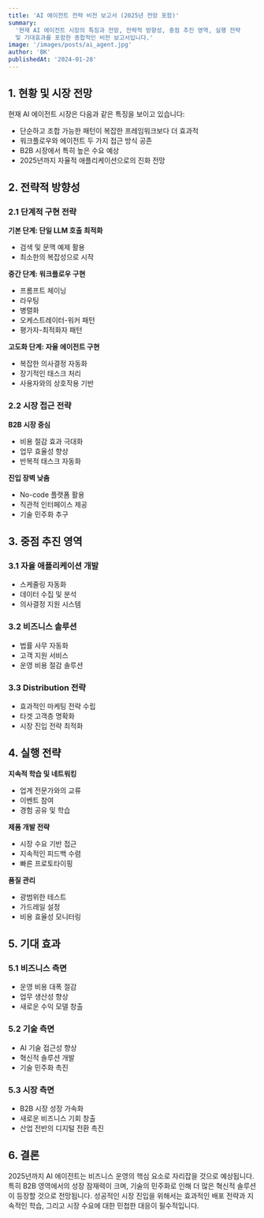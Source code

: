 ```yaml
---
title: 'AI 에이전트 전략 비전 보고서 (2025년 전망 포함)'
summary:
  '현재 AI 에이전트 시장의 특징과 전망, 전략적 방향성, 중점 추진 영역, 실행 전략
  및 기대효과를 포함한 종합적인 비전 보고서입니다.'
image: '/images/posts/ai_agent.jpg'
author: 'BK'
publishedAt: '2024-01-28'
---
```


## 1. 현황 및 시장 전망

현재 AI 에이전트 시장은 다음과 같은 특징을 보이고 있습니다:

- 단순하고 조합 가능한 패턴이 복잡한 프레임워크보다 더 효과적
- 워크플로우와 에이전트 두 가지 접근 방식 공존
- B2B 시장에서 특히 높은 수요 예상
- 2025년까지 자율적 애플리케이션으로의 진화 전망

## 2. 전략적 방향성

### 2.1 단계적 구현 전략

**기본 단계: 단일 LLM 호출 최적화**

- 검색 및 문맥 예제 활용
- 최소한의 복잡성으로 시작

**중간 단계: 워크플로우 구현**

- 프롬프트 체이닝
- 라우팅
- 병렬화
- 오케스트레이터-워커 패턴
- 평가자-최적화자 패턴

**고도화 단계: 자율 에이전트 구현**

- 복잡한 의사결정 자동화
- 장기적인 태스크 처리
- 사용자와의 상호작용 기반

### 2.2 시장 접근 전략

**B2B 시장 중심**

- 비용 절감 효과 극대화
- 업무 효율성 향상
- 반복적 태스크 자동화

**진입 장벽 낮춤**

- No-code 플랫폼 활용
- 직관적 인터페이스 제공
- 기술 민주화 추구

## 3. 중점 추진 영역

### 3.1 자율 애플리케이션 개발

- 스케줄링 자동화
- 데이터 수집 및 분석
- 의사결정 지원 시스템

### 3.2 비즈니스 솔루션

- 법률 사무 자동화
- 고객 지원 서비스
- 운영 비용 절감 솔루션

### 3.3 Distribution 전략

- 효과적인 마케팅 전략 수립
- 타겟 고객층 명확화
- 시장 진입 전략 최적화

## 4. 실행 전략

**지속적 학습 및 네트워킹**

- 업계 전문가와의 교류
- 이벤트 참여
- 경험 공유 및 학습

**제품 개발 전략**

- 시장 수요 기반 접근
- 지속적인 피드백 수렴
- 빠른 프로토타이핑

**품질 관리**

- 광범위한 테스트
- 가드레일 설정
- 비용 효율성 모니터링

## 5. 기대 효과

### 5.1 비즈니스 측면

- 운영 비용 대폭 절감
- 업무 생산성 향상
- 새로운 수익 모델 창출

### 5.2 기술 측면

- AI 기술 접근성 향상
- 혁신적 솔루션 개발
- 기술 민주화 촉진

### 5.3 시장 측면

- B2B 시장 성장 가속화
- 새로운 비즈니스 기회 창출
- 산업 전반의 디지털 전환 촉진

## 6. 결론

2025년까지 AI 에이전트는 비즈니스 운영의 핵심 요소로 자리잡을 것으로 예상됩니다.
특히 B2B 영역에서의 성장 잠재력이 크며, 기술의 민주화로 인해 더 많은 혁신적
솔루션이 등장할 것으로 전망됩니다. 성공적인 시장 진입을 위해서는 효과적인 배포
전략과 지속적인 학습, 그리고 시장 수요에 대한 민첩한 대응이 필수적입니다.
